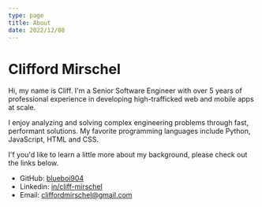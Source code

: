 ```yaml
---
type: page
title: About
date: 2022/12/08
---
```



# Clifford Mirschel

Hi, my name is Cliff. I'm a Senior Software Engineer with over 5 years of professional experience in developing high-trafficked web and mobile apps at scale.

I enjoy analyzing and solving complex engineering problems through fast, performant solutions.
My favorite programming languages include Python, JavaScript, HTML and CSS.

I'f you'd like to learn a little more about my background, please check out the links below.

- GitHub: [blueboi904](https://github.com/blueboi904) 
- Linkedin: [in/cliff-mirschel](https://www.linkedin.com/in/cliff-mirschel/) 
- Email: cliffordmirschel@gmail.com 




